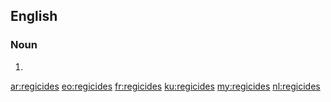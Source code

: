 {{also|régicides}}
==English==

===Noun===
{{head|en|noun plural form}}

# {{plural of|regicide|lang=en}}

[[ar:regicides]]
[[eo:regicides]]
[[fr:regicides]]
[[ku:regicides]]
[[my:regicides]]
[[nl:regicides]]